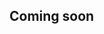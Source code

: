 ## Coming soon

<!--
## California State University, Fullerton

### Undergraduate Courses

### Graduate Courses 


## University of Nevada, Las Vegas

### Undergraduate Courses

### Graduate Courses 
-->